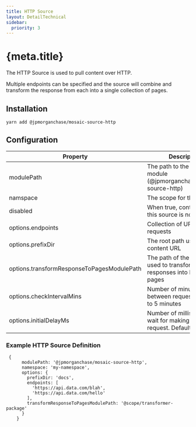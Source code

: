 ```yaml
---
title: HTTP Source
layout: DetailTechnical
sidebar:
  priority: 3
---
```


# {meta.title}

The HTTP Source is used to pull content over HTTP.

Multiple endpoints can be specified and the source will combine and transform the response from each into a single collection of pages.

## Installation

`yarn add @jpmorganchase/mosaic-source-http`

## Configuration

| Property                                   | Description                                                                   | Required |
| ------------------------------------------ | ----------------------------------------------------------------------------- | -------- |
| modulePath                                 | The path to the installed module (@jpmorganchase/mosaic-source-http)          | Yes      |
| namspace                                   | The scope for this source                                                     | Yes      |
| disabled                                   | When true, content from this source is not used                               | No       |
| options.endpoints                          | Collection of URLS to make requests                                           | Yes      |
| options.prefixDir                          | The root path used in the content URL                                         | Yes      |
| options.transformResponseToPagesModulePath | The path of the module used to transform endpoint responses into Mosaic pages | Yes      |
| options.checkIntervalMins                  | Number of minutes to wait between requests. Defaults to 5 minutes             | No       |
| options.initialDelayMs                     | Number of milliseconds to wait for making initial request. Defaults to 1000   | No       |

### Example HTTP Source Definition

```
 {
      modulePath: '@jpmorganchase/mosaic-source-http',
      namespace: 'my-namespace',
      options: {
        prefixDir: 'docs',
        endpoints: [
          'https://api.data.com/blah',
          'https://api.data.com/hello'
        ],
        transformResponseToPagesModulePath: '@scope/transformer-package'
      }
    }
```
